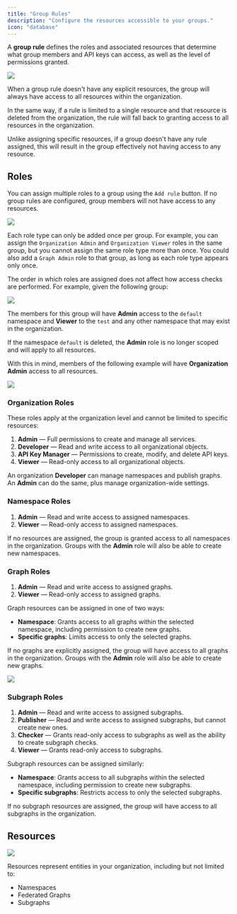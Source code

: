 ```yaml
---
title: "Group Rules"
description: "Configure the resources accessible to your groups."
icon: "database"
---
```


A **group rule** defines the roles and associated resources that determine what group members and API keys can access, as well as the level of permissions granted.

<Frame caption="Group with no rules">
    <img src="/images/studio/group-rules.png" />
</Frame>

When a group rule doesn't have any explicit resources, the group will always have access to all resources within the organization.

In the same way, if a rule is limited to a single resource and that resource is deleted from the organization, the rule will fall back to granting access to all resources in the organization.

<Note>
    Unlike assigning specific resources, if a group doesn't have any rule assigned, this will result in the group effectively not having access to any resource.
</Note>

## Roles

You can assign multiple roles to a group using the `Add rule` button. If no group rules are configured, group members will not have access to any resources.

<Frame caption="Role selector">
    <img src="/images/studio/group-role-selector.png" />
</Frame>

Each role type can only be added once per group. For example, you can assign the `Organization Admin` and `Organization Viewer` roles in the same group, but you cannot assign the same role type more than once. You could also add a `Graph Admin` role to that group, as long as each role type appears only once.

The order in which roles are assigned does not affect how access checks are performed. For example, given the following group:

<Frame>
    <img src="/images/studio/group-example1.png" />
</Frame>

The members for this group will have **Admin** access to the `default` namespace and **Viewer** to the `test` and any other namespace that may exist in the organization.

If the namespace `default` is deleted, the **Admin** role is no longer scoped and will apply to all resources.

With this in mind, members of the following example will have **Organization Admin** access to all resources.

<Frame>
    <img src="/images/studio/group-example2.png"/>
</Frame>

### Organization Roles

These roles apply at the organization level and cannot be limited to specific resources:

1. **Admin** — Full permissions to create and manage all services.
2. **Developer** — Read and write access to all organizational objects.
3. **API Key Manager** — Permissions to create, modify, and delete API keys.
4. **Viewer** — Read-only access to all organizational objects.

An organization **Developer** can manage namespaces and publish graphs. An **Admin** can do the same, plus manage organization-wide settings.

### Namespace Roles

1. **Admin** — Read and write access to assigned namespaces.
2. **Viewer** — Read-only access to assigned namespaces.

If no resources are assigned, the group is granted access to all namespaces in the organization. Groups with the **Admin** role will also be able to create new namespaces.

### Graph Roles

1. **Admin** — Read and write access to assigned graphs.
2. **Viewer** — Read-only access to assigned graphs.

Graph resources can be assigned in one of two ways:

- **Namespace**: Grants access to all graphs within the selected namespace, including permission to create new graphs.
- **Specific graphs**: Limits access to only the selected graphs.

If no graphs are explicitly assigned, the group will have access to all graphs in the organization. Groups with the **Admin** role will also be able to create new graphs.

<Frame caption="Graph resource selector">
    <img src="/images/studio/group-graph-resource-selector.png" />
</Frame>

### Subgraph Roles

1. **Admin** — Read and write access to assigned subgraphs.
2. **Publisher** — Read and write access to assigned subgraphs, but cannot create new ones.
3. **Checker** — Grants read-only access to subgraphs as well as the ability to create subgraph checks.
3. **Viewer** — Grants read-only access to subgraphs.

Subgraph resources can be assigned similarly:

- **Namespace**: Grants access to all subgraphs within the selected namespace, including permission to create new subgraphs.
- **Specific subgraphs**: Restricts access to only the selected subgraphs.

If no subgraph resources are assigned, the group will have access to all subgraphs in the organization.

## Resources

<Frame caption="Graph resource selector">
    <img src="/images/studio/update-group-screen.png" />
</Frame>

Resources represent entities in your organization, including but not limited to:

- Namespaces
- Federated Graphs
- Subgraphs

